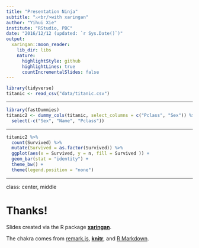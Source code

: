 ```yaml
---
title: "Presentation Ninja"
subtitle: "⚔<br/>with xaringan"
author: "Yihui Xie"
institute: "RStudio, PBC"
date: "2016/12/12 (updated: `r Sys.Date()`)"
output:
  xaringan::moon_reader:
    lib_dir: libs
    nature:
      highlightStyle: github
      highlightLines: true
      countIncrementalSlides: false
---
```


```r
library(tidyverse)
titanic <- read_csv("data/titanic.csv")

```

---

```r
library(fastDummies)
titanic2 <- dummy_cols(titanic, select_columns = c("Pclass", "Sex")) %>% 
  select(-c("Sex", "Name", "Pclass"))

```

---

```r
titanic2 %>% 
  count(Survived) %>%
  mutate(Survived = as.factor(Survived)) %>% 
  ggplot(aes(x = Survived, y = n, fill = Survived )) +
  geom_bar(stat = "identity") +
  theme_bw() +
  theme(legend.position = "none")

```

---

class: center, middle

# Thanks!

Slides created via the R package [**xaringan**](https://github.com/yihui/xaringan).

The chakra comes from [remark.js](https://remarkjs.com), [**knitr**](https://yihui.org/knitr/), and [R Markdown](https://rmarkdown.rstudio.com).
